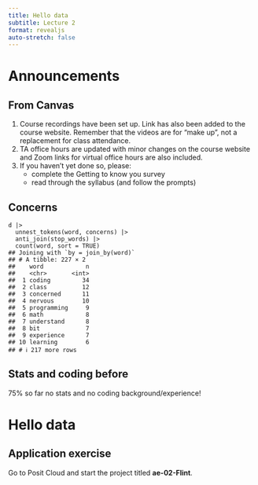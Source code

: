 ```yaml
---
title: Hello data
subtitle: Lecture 2
format: revealjs
auto-stretch: false
---
```


# Announcements

## From Canvas

1.  Course recordings have been set up. Link has also been added to the course website. Remember that the videos are for "make up", not a replacement for class attendance.
2.  TA office hours are updated with minor changes on the course website and Zoom links for virtual office hours are also included.
3.  If you haven't yet done so, please:
    -   complete the Getting to know you survey
    -   read through the syllabus (and follow the prompts)

## Concerns

```
d |>
  unnest_tokens(word, concerns) |> 
  anti_join(stop_words) |> 
  count(word, sort = TRUE)
## Joining with `by = join_by(word)`
## # A tibble: 227 × 2
##    word            n
##    <chr>       <int>
##  1 coding         34
##  2 class          12
##  3 concerned      11
##  4 nervous        10
##  5 programming     9
##  6 math            8
##  7 understand      8
##  8 bit             7
##  9 experience      7
## 10 learning        6
## # ℹ 217 more rows
```

## Stats and coding before

75% so far no stats and no coding background/experience!

# Hello data

## Application exercise

Go to Posit Cloud and start the project titled **ae-02-Flint**.